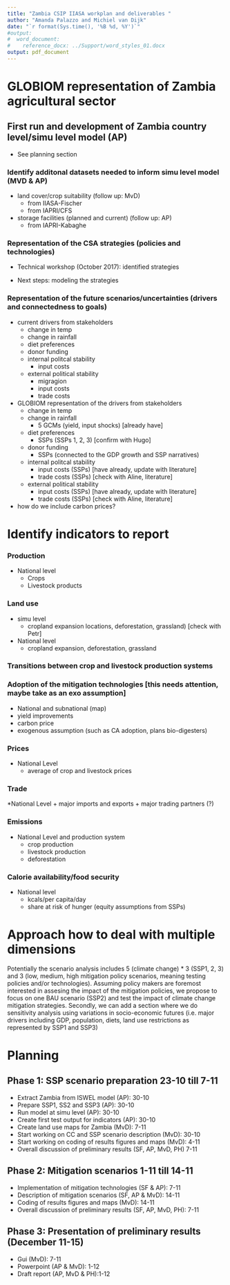 ```yaml
---
title: "Zambia CSIP IIASA workplan and deliverables "
author: "Amanda Palazzo and Michiel van Dijk"
date: "`r format(Sys.time(), '%B %d, %Y')`"
#output: 
#  word_document:
#    reference_docx: ../Support/word_styles_01.docx
output: pdf_document
---
```





# GLOBIOM representation of Zambia agricultural sector 
##  	First run and development of Zambia country level/simu level model (AP)
* See planning section

### 	Identify additonal datasets needed to inform simu level model (MVD & AP)
* land cover/crop suitability (follow up: MvD) 
    + from IIASA-Fischer 
    + from IAPRI/CFS

* storage facilities (planned and current) (follow up: AP)
    + from IAPRI-Kabaghe


### 	Representation of the CSA strategies (policies and technologies) 

* Technical workshop (October 2017): identified strategies

* Next steps: modeling the strategies

### 	Representation of the future scenarios/uncertainties (drivers and connectedness to goals) 

* current drivers from stakeholders 
    + change in temp
    + change in rainfall
    + diet preferences 
    + donor funding 
    + internal politcal stability 
      + input costs
    + external political stability 
      + migragion
      + input costs
      + trade costs
    
* GLOBIOM representation of the drivers from stakeholders 
    + change in temp
    + change in rainfall
        + 5 GCMs (yield, input shocks) [already have] 
    + diet preferences 
        + SSPs (SSPs 1, 2, 3) [confirm with Hugo]
    + donor funding 
        + SSPs (connected to the GDP growth and SSP narratives)
    + internal politcal stability 
      + input costs (SSPs) [have already, update with literature]
      + trade costs (SSPs) [check with Aline, literature]
    + external political stability 
      + input costs (SSPs) [have already, update with literature]
      + trade costs (SSPs) [check with Aline, literature]

* how do we include carbon prices?       
      

# Identify indicators to report

### Production
* National level 
    + Crops
    + Livestock products 

### Land use 
* simu level 
    + cropland expansion locations, deforestation, grassland) [check with Petr]
* National level 
    + cropland expansion, deforestation, grassland 
    
### Transitions between crop and livestock production systems 

### Adoption of the mitigation technologies [this needs attention, maybe take as an exo assumption]
* National and subnational (map)
* yield improvements
* carbon price
* exogenous assumption (such as CA adoption, plans bio-digesters)  

### Prices 
* National Level 
    + average of crop and livestock prices 

### Trade
*National Level 
    + major imports and exports 
    + major trading partners (?)


### Emissions
* National Level and production system 
    + crop production 
    + livestock production
    + deforestation 

### Calorie availability/food security
* National level 
    + kcals/per capita/day
    + share at risk of hunger (equity assumptions from SSPs) 


# Approach how to deal with multiple dimensions

Potentially the scenario analysis includes 5 (climate change) * 3 (SSP1, 2, 3) and 3 (low, medium, high mitigation policy scenarios, meaning testing policies and/or technologies). Assuming policy makers are foremost interested in assesing the impact of the mitigation policies, we propose to focus on one BAU scenario (SSP2) and test the impact of climate change mitigation strategies. Secondly, we can add a section where we do sensitivity analysis using variations in socio-economic futures (i.e. major drivers including GDP, population, diets, land use restrictions as represented by SSP1 and SSP3)


# Planning

## Phase 1: SSP scenario preparation 23-10 till 7-11
* Extract Zambia from ISWEL model (AP): 30-10
* Prepare SSP1, SS2 and SSP3 (AP): 30-10
* Run model at simu level (AP): 30-10
* Create first test output for indicators (AP): 30-10
* Create land use maps for Zambia (MvD): 7-11
* Start working on CC and SSP scenario description (MvD): 30-10
* Start working on coding of results figures and maps (MvD): 4-11
* Overall discussion of preliminary results (SF, AP, MvD, PH) 7-11   
    
## Phase 2: Mitigation scenarios 1-11 till 14-11
* Implementation of mitigation technologies (SF & AP):  7-11
* Description of mitigation scenarios (SF, AP & MvD): 14-11
* Coding of results figures and maps  (MvD): 14-11
* Overall discussion of preliminary results (SF, AP, MvD, PH): 7-11

## Phase 3: Presentation of preliminary results (December 11-15)
* Gui (MvD): 7-11
* Powerpoint (AP & MvD): 1-12
* Draft report (AP, MvD & PH):1-12